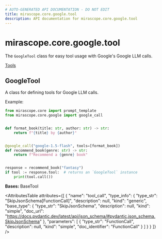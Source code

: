 ```yaml
---
# AUTO-GENERATED API DOCUMENTATION - DO NOT EDIT
title: mirascope.core.google.tool
description: API documentation for mirascope.core.google.tool
---
```


# mirascope.core.google.tool

The `GoogleTool` class for easy tool usage with Google's Google LLM calls.

<Info title="Usage">

[Tools](/docs/mirascope/learn/tools)

</Info>

## <ApiType type="Class" module="mirascope.core.google.tool" path="core/google/tool" symbolName="GoogleTool" /> GoogleTool

A class for defining tools for Google LLM calls.

Example:

```python
from mirascope.core import prompt_template
from mirascope.core.google import google_call


def format_book(title: str, author: str) -> str:
    return f"{title} by {author}"


@google_call("google-1.5-flash", tools=[format_book])
def recommend_book(genre: str) -> str:
    return f"Recommend a {genre} book"


response = recommend_book("fantasy")
if tool := response.tool:  # returns an `GoogleTool` instance
    print(tool.call())
```

**Bases:** BaseTool

<AttributesTable
  attributes={[
  {
    "name": "tool_call",
    "type_info": {
      "type_str": "SkipJsonSchema[FunctionCall]",
      "description": null,
      "kind": "generic",
      "base_type": {
        "type_str": "SkipJsonSchema",
        "description": null,
        "kind": "simple",
        "doc_url": "https://docs.pydantic.dev/latest/api/json_schema/#pydantic.json_schema.SkipJsonSchema"
      },
      "parameters": [
        {
          "type_str": "FunctionCall",
          "description": null,
          "kind": "simple",
          "doc_identifier": "FunctionCall"
        }
      ]
    }
  }
]}
/>


